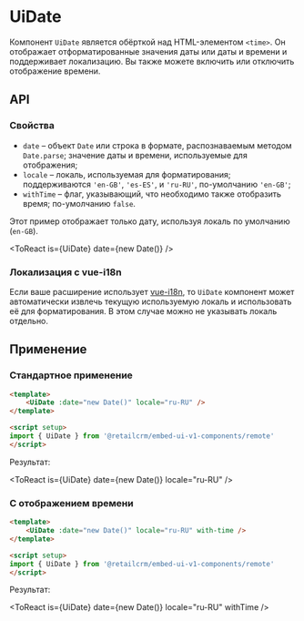 
# UiDate

Компонент `UiDate` является обёрткой над HTML-элементом `<time>`.
Он отображает отформатированные значения даты или даты и времени и поддерживает локализацию.
Вы также можете включить или отключить отображение времени.

## API

### Свойства

* `date` – объект `Date` или строка в формате, распознаваемым методом `Date.parse`; значение даты и времени,
  используемые для отображения;
* `locale` – локаль, используемая для форматирования; поддерживаются `'en-GB'`, `'es-ES'`, и `'ru-RU'`,
  по-умолчанию `'en-GB'`;
* `withTime` – флаг, указывающий, что необходимо также отобразить время; по-умолчанию `false`.

Этот пример отображает только дату, используя локаль по умолчанию (`en-GB`).

<ToReact is={UiDate} date={new Date()} />

### Локализация с vue-i18n

Если ваше расширение использует [vue-i18n](https://github.com/intlify/vue-i18n), то `UiDate` компонент может
автоматически извлечь текущую используемую локаль и использовать её для форматирования. В этом случае можно не указывать
локаль отдельно.

## Применение

### Стандартное применение

```html
<template>
    <UiDate :date="new Date()" locale="ru-RU" />
</template>

<script setup>
import { UiDate } from '@retailcrm/embed-ui-v1-components/remote'
</script>
```

Результат:

<ToReact is={UiDate} date={new Date()} locale="ru-RU" />

### С отображением времени

```html
<template>
    <UiDate :date="new Date()" locale="ru-RU" with-time />
</template>

<script setup>
import { UiDate } from '@retailcrm/embed-ui-v1-components/remote'
</script>
```

Результат:

<ToReact is={UiDate} date={new Date()} locale="ru-RU" withTime />
